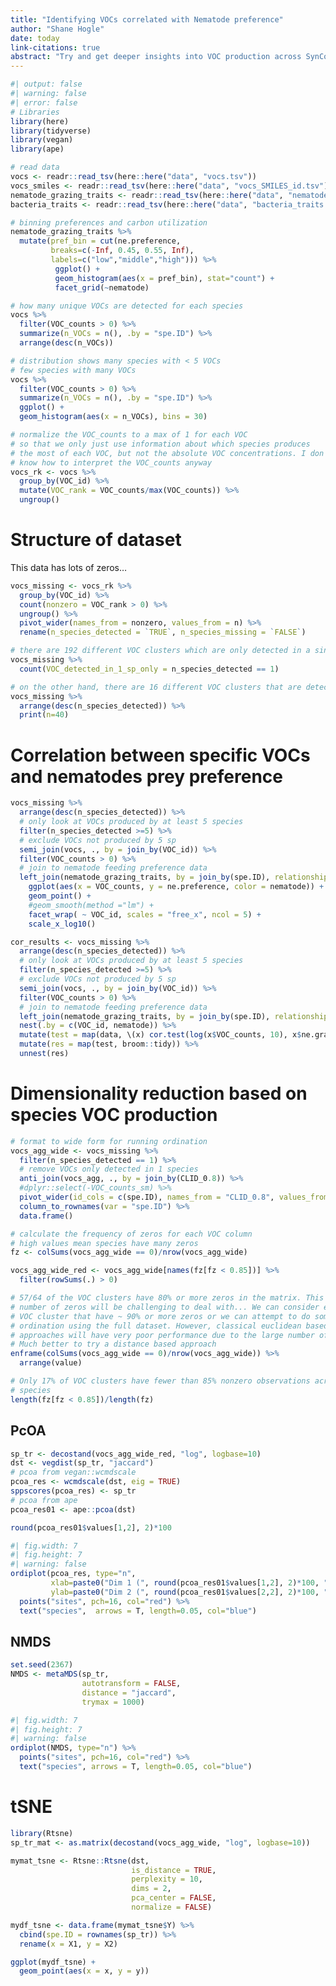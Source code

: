```yaml
---
title: "Identifying VOCs correlated with Nematode preference"
author: "Shane Hogle"
date: today
link-citations: true
abstract: "Try and get deeper insights into VOC production across SynCom species"
---
```


```r
#| output: false
#| warning: false
#| error: false
# Libraries
library(here)
library(tidyverse)
library(vegan)
library(ape)

# read data
vocs <- readr::read_tsv(here::here("data", "vocs.tsv"))
vocs_smiles <- readr::read_tsv(here::here("data", "vocs_SMILES_id.tsv"), col_names=FALSE)
nematode_grazing_traits <- readr::read_tsv(here::here("data", "nematode_grazing_traits.tsv"))
bacteria_traits <- readr::read_tsv(here::here("data", "bacteria_traits.tsv"))
```

```r
# binning preferences and carbon utilization
nematode_grazing_traits %>%
  mutate(pref_bin = cut(ne.preference,
         breaks=c(-Inf, 0.45, 0.55, Inf),
         labels=c("low","middle","high"))) %>%
          ggplot() +
          geom_histogram(aes(x = pref_bin), stat="count") +
          facet_grid(~nematode)
```

```r
# how many unique VOCs are detected for each species
vocs %>%
  filter(VOC_counts > 0) %>%
  summarize(n_VOCs = n(), .by = "spe.ID") %>%
  arrange(desc(n_VOCs))
```

```r
# distribution shows many species with < 5 VOCs
# few species with many VOCs
vocs %>%
  filter(VOC_counts > 0) %>%
  summarize(n_VOCs = n(), .by = "spe.ID") %>%
  ggplot() +
  geom_histogram(aes(x = n_VOCs), bins = 30)
```

```r
# normalize the VOC_counts to a max of 1 for each VOC
# so that we only just use information about which species produces
# the most of each VOC, but not the absolute VOC concentrations. I don't really
# know how to interpret the VOC_counts anyway
vocs_rk <- vocs %>%
  group_by(VOC_id) %>%
  mutate(VOC_rank = VOC_counts/max(VOC_counts)) %>%
  ungroup()
```

# Structure of dataset

This data has lots of zeros...

```r
vocs_missing <- vocs_rk %>%
  group_by(VOC_id) %>%
  count(nonzero = VOC_rank > 0) %>%
  ungroup() %>%
  pivot_wider(names_from = nonzero, values_from = n) %>%
  rename(n_species_detected = `TRUE`, n_species_missing = `FALSE`)

# there are 192 different VOC clusters which are only detected in a single species
vocs_missing %>%
  count(VOC_detected_in_1_sp_only = n_species_detected == 1)
```

```r
# on the other hand, there are 16 different VOC clusters that are detected in at least 10 different species (so in ~10% of the data set) and about 30 different VOCs that are produced by at least 5 species. For example, VOC_251 (2-methyl-pyrimidine) was produced by 50 different species
vocs_missing %>%
  arrange(desc(n_species_detected)) %>%
  print(n=40)
```

# Correlation between specific VOCs and nematodes prey preference

```r
vocs_missing %>%
  arrange(desc(n_species_detected)) %>%
  # only look at VOCs produced by at least 5 species
  filter(n_species_detected >=5) %>%
  # exclude VOCs not produced by 5 sp
  semi_join(vocs, ., by = join_by(VOC_id)) %>%
  filter(VOC_counts > 0) %>%
  # join to nematode feeding preference data
  left_join(nematode_grazing_traits, by = join_by(spe.ID), relationship = "many-to-many") %>%
    ggplot(aes(x = VOC_counts, y = ne.preference, color = nematode)) +
    geom_point() +
    #geom_smooth(method ="lm") +
    facet_wrap( ~ VOC_id, scales = "free_x", ncol = 5) +
    scale_x_log10()
```


```r
cor_results <- vocs_missing %>%
  arrange(desc(n_species_detected)) %>%
  # only look at VOCs produced by at least 5 species
  filter(n_species_detected >=5) %>%
  # exclude VOCs not produced by 5 sp
  semi_join(vocs, ., by = join_by(VOC_id)) %>%
  filter(VOC_counts > 0) %>%
  # join to nematode feeding preference data
  left_join(nematode_grazing_traits, by = join_by(spe.ID), relationship = "many-to-many") %>%
  nest(.by = c(VOC_id, nematode)) %>%
  mutate(test = map(data, \(x) cor.test(log(x$VOC_counts, 10), x$ne.grazing, method = "pearson"))) %>%
  mutate(res = map(test, broom::tidy)) %>%
  unnest(res)

```




# Dimensionality reduction based on species VOC production

```r
# format to wide form for running ordination
vocs_agg_wide <- vocs_missing %>%
  filter(n_species_detected == 1) %>%
  # remove VOCs only detected in 1 species
  anti_join(vocs_agg, ., by = join_by(CLID_0.8)) %>%
  #dplyr::select(-VOC_counts_sm) %>%
  pivot_wider(id_cols = c(spe.ID), names_from = "CLID_0.8", values_from = "VOC_counts_sm") %>%
  column_to_rownames(var = "spe.ID") %>%
  data.frame()

# calculate the frequency of zeros for each VOC column
# high values mean species have many zeros
fz <- colSums(vocs_agg_wide == 0)/nrow(vocs_agg_wide)

vocs_agg_wide_red <- vocs_agg_wide[names(fz[fz < 0.85])] %>%
  filter(rowSums(.) > 0)
```

```r
# 57/64 of the VOC clusters have 80% or more zeros in the matrix. This high
# number of zeros will be challenging to deal with... We can consider excluding
# VOC cluster that have ~ 90% or more zeros or we can attempt to do some
# ordination using the full dataset. However, classical euclidean based
# approaches will have very poor performance due to the large number of zeros.
# Much better to try a distance based approach
enframe(colSums(vocs_agg_wide == 0)/nrow(vocs_agg_wide)) %>%
  arrange(value)
```

```r
# Only 17% of VOC clusters have fewer than 85% nonzero observations across 113
# species
length(fz[fz < 0.85])/length(fz)
```

## PcOA

```r
sp_tr <- decostand(vocs_agg_wide_red, "log", logbase=10)
dst <- vegdist(sp_tr, "jaccard")
# pcoa from vegan::wcmdscale
pcoa_res <- wcmdscale(dst, eig = TRUE)
sppscores(pcoa_res) <- sp_tr
# pcoa from ape
pcoa_res01 <- ape::pcoa(dst)
```

```r
round(pcoa_res01$values[1,2], 2)*100
```

```r
#| fig.width: 7
#| fig.height: 7
#| warning: false
ordiplot(pcoa_res, type="n",
         xlab=paste0("Dim 1 (", round(pcoa_res01$values[1,2], 2)*100, "% variance)"),
         ylab=paste0("Dim 2 (", round(pcoa_res01$values[2,2], 2)*100, "% variance)")) %>%
  points("sites", pch=16, col="red") %>%
  text("species",  arrows = T, length=0.05, col="blue")
```

## NMDS

```r
set.seed(2367)
NMDS <- metaMDS(sp_tr,
                autotransform = FALSE,
                distance = "jaccard",
                trymax = 1000)
```

```r
#| fig.width: 7
#| fig.height: 7
#| warning: false
ordiplot(NMDS, type="n") %>%
  points("sites", pch=16, col="red") %>%
  text("species", arrows = T, length=0.05, col="blue")
```

# tSNE

```r
library(Rtsne)
sp_tr_mat <- as.matrix(decostand(vocs_agg_wide, "log", logbase=10))

mymat_tsne <- Rtsne::Rtsne(dst,
                           is_distance = TRUE,
                           perplexity = 10,
                           dims = 2,
                           pca_center = FALSE,
                           normalize = FALSE)

mydf_tsne <- data.frame(mymat_tsne$Y) %>%
  cbind(spe.ID = rownames(sp_tr)) %>%
  rename(x = X1, y = X2)

ggplot(mydf_tsne) +
  geom_point(aes(x = x, y = y))
```
